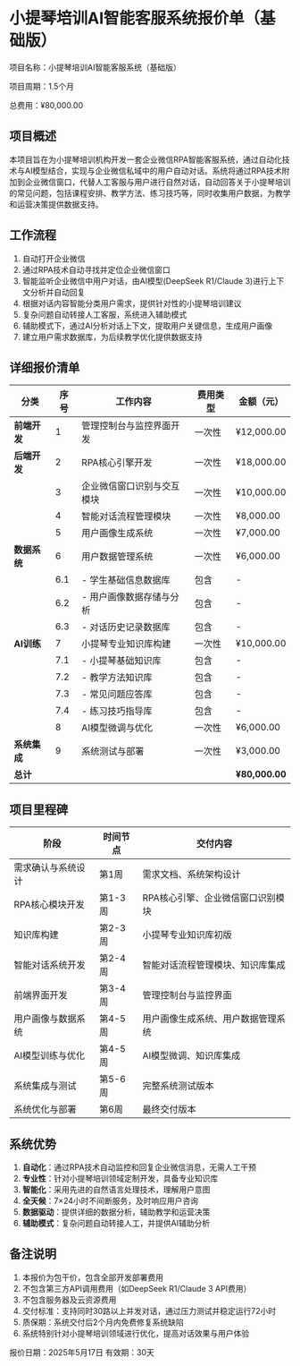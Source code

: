 # 小提琴培训AI智能客服系统报价单（基础版）

项目名称：小提琴培训AI智能客服系统（基础版）

项目周期：1.5个月

总费用：¥80,000.00

## 项目概述

本项目旨在为小提琴培训机构开发一套企业微信RPA智能客服系统，通过自动化技术与AI模型结合，实现与企业微信私域中的用户自动对话。系统将通过RPA技术附加到企业微信窗口，代替人工客服与用户进行自然对话，自动回答关于小提琴培训的常见问题，包括课程安排、教学方法、练习技巧等，同时收集用户数据，为教学和运营决策提供数据支持。

## 工作流程

1. 自动打开企业微信
2. 通过RPA技术自动寻找并定位企业微信窗口
3. 智能监听企业微信中用户对话，由AI模型(DeepSeek R1/Claude 3)进行上下文分析并自动回复
4. 根据对话内容智能分类用户需求，提供针对性的小提琴培训建议
5. 复杂问题自动转接人工客服，系统进入辅助模式
6. 辅助模式下，通过AI分析对话上下文，提取用户关键信息，生成用户画像
7. 建立用户需求数据库，为后续教学优化提供数据支持

## 详细报价清单

| 分类 | 序号 | 工作内容 | 费用类型 | 金额（元） |
|-----|-----|---------|----------|-----------|
| **前端开发** | 1 | 管理控制台与监控界面开发 | 一次性 | ¥12,000.00 |
| **后端开发** | 2 | RPA核心引擎开发 | 一次性 | ¥18,000.00 |
|  | 3 | 企业微信窗口识别与交互模块 | 一次性 | ¥10,000.00 |
|  | 4 | 智能对话流程管理模块 | 一次性 | ¥8,000.00 |
|  | 5 | 用户画像生成系统 | 一次性 | ¥7,000.00 |
| **数据系统** | 6 | 用户数据管理系统 | 一次性 | ¥6,000.00 |
|  | 6.1 | - 学生基础信息数据库 | 包含 | - |
|  | 6.2 | - 用户画像数据存储与分析 | 包含 | - |
|  | 6.3 | - 对话历史记录数据库 | 包含 | - |
| **AI训练** | 7 | 小提琴专业知识库构建 | 一次性 | ¥10,000.00 |
|  | 7.1 | - 小提琴基础知识库 | 包含 | - |
|  | 7.2 | - 教学方法知识库 | 包含 | - |
|  | 7.3 | - 常见问题应答库 | 包含 | - |
|  | 7.4 | - 练习技巧指导库 | 包含 | - |
|  | 8 | AI模型微调与优化 | 一次性 | ¥6,000.00 |
| **系统集成** | 9 | 系统测试与部署 | 一次性 | ¥3,000.00 |
| **总计** |  |  |  | **¥80,000.00** |

## 项目里程碑

| 阶段 | 时间节点 | 交付内容 |
|-----|---------|---------|
| 需求确认与系统设计 | 第1周 | 需求文档、系统架构设计 |
| RPA核心模块开发 | 第1-3周 | RPA核心引擎、企业微信窗口识别模块 |
| 知识库构建 | 第2-3周 | 小提琴专业知识库初版 |
| 智能对话系统开发 | 第2-4周 | 智能对话流程管理模块、知识库集成 |
| 前端界面开发 | 第3-4周 | 管理控制台与监控界面 |
| 用户画像与数据系统 | 第4-5周 | 用户画像生成系统、用户数据管理系统 |
| AI模型训练与优化 | 第4-5周 | AI模型微调、知识库集成 |
| 系统集成与测试 | 第5-6周 | 完整系统测试版本 |
| 系统优化与部署 | 第6周 | 最终交付版本 |

## 系统优势

1. **自动化**：通过RPA技术自动监控和回复企业微信消息，无需人工干预
2. **专业性**：针对小提琴培训领域定制开发，具备专业知识库
3. **智能化**：采用先进的自然语言处理技术，理解用户意图
4. **全天候**：7×24小时不间断服务，及时响应用户咨询
5. **数据驱动**：提供详细的数据分析，辅助教学和运营决策
6. **辅助模式**：复杂问题自动转接人工，并提供AI辅助分析

## 备注说明

1. 本报价为包干价，包含全部开发部署费用
2. 不包含第三方API调用费用（如DeepSeek R1/Claude 3 API费用）
3. 不包含服务器及云资源费用
4. 交付标准：支持同时30路以上并发对话，通过压力测试并稳定运行72小时
5. 质保期：系统交付后2个月内免费修复系统缺陷
6. 系统特别针对小提琴培训领域进行优化，提高对话效果与用户体验

报价日期：2025年5月17日
有效期：30天
